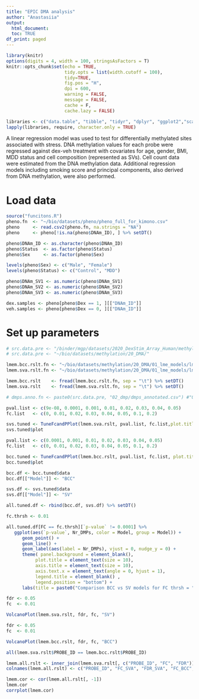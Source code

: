 ```yaml
---
title: "EPIC DMA analysis"
author: "Anastasiia"
output:
  html_document:
  toc: TRUE
df_print: paged
---
```

  
```r
library(knitr)
options(digits = 4, width = 100, stringsAsFactors = T)
knitr::opts_chunk$set(echo = TRUE,
                      tidy.opts = list(width.cutoff = 100),
                      tidy=TRUE,
                      fig.pos = "H",
                      dpi = 600,
                      warning = FALSE, 
                      message = FALSE, 
                      cache = F, 
                      cache.lazy = FALSE)
```

<!-- pkg.list <- c("BiocManager", "tidyverse", "dplyr", "ggplot2", "Gviz", "RColorBrewer", "glue") -->
<!-- biocmanager.pkg.list <- c("ggman", "GenomicRanges") -->

<!-- LoadPackages(pkg.list) -->
<!-- LoadPackagesBio(biocmanager.pkg.list) -->

```r
libraries <- c("data.table", "tibble", "tidyr", "dplyr", "ggplot2","scales", "RColorBrewer", "ggthemes", "DT", "GenomicRanges", "Repitools", "rGREAT", "limma", "factoextra", "broman", "formattable", "hrbrthemes", "corrplot", "eulerr")
lapply(libraries, require, character.only = TRUE)
```

A linear regression model was used to test for differentially methylated sites associated with stress. DNA methylation values for each probe were regressed against dex-veh treatment with covariates for age, gender, BMI, MDD status and cell composition (represented as SVs). Cell count data were estimated from the DNA methylation data. Additional regression models including smoking score and principal components, also derived from DNA methylation, were also performed.

# Load data

```r
source("funcitons.R")
pheno.fn  <- "~/bio/datasets/pheno/pheno_full_for_kimono.csv"
pheno     <- read.csv2(pheno.fn, na.strings = "NA") 
pheno     <- pheno[!is.na(pheno$DNAm_ID), ] %>% setDT()

pheno$DNAm_ID <- as.character(pheno$DNAm_ID)
pheno$Status  <- as.factor(pheno$Status)
pheno$Sex     <- as.factor(pheno$Sex)

levels(pheno$Sex) <- c("Male", "Female")
levels(pheno$Status) <- c("Control", "MDD")

pheno$DNAm_SV1 <- as.numeric(pheno$DNAm_SV1)
pheno$DNAm_SV2 <- as.numeric(pheno$DNAm_SV2)
pheno$DNAm_SV3 <- as.numeric(pheno$DNAm_SV3)

dex.samples <- pheno[pheno$Dex == 1, ][["DNAm_ID"]]
veh.samples <- pheno[pheno$Dex == 0, ][["DNAm_ID"]]
```

# Set up parameters

```r
# src.data.pre <- "/binder/mgp/datasets/2020_DexStim_Array_Human/methylation/" 
# src.data.pre <- "~/bio/datasets/methylation/20_DMA/" 

lmem.bcc.rslt.fn <- "~/bio/datasets/methylation/20_DMA/01_lme_models/lme_dex_bcc.txt" #
lmem.sva.rslt.fn <- "~/bio/datasets/methylation/20_DMA/01_lme_models/lme_dex_svs.txt"

lmem.bcc.rslt    <- fread(lmem.bcc.rslt.fn, sep = "\t") %>% setDT()
lmem.sva.rslt    <- fread(lmem.sva.rslt.fn, sep = "\t") %>% setDT()

# dmps.anno.fn <- paste0(src.data.pre, "02_dmp/dmps_annotated.csv") #"02_dmp/dmp_bcc_pcs_anno.csv")
```

```r
pval.list <- c(9e-08, 0.0001, 0.001, 0.01, 0.02, 0.03, 0.04, 0.05)
fc.list   <- c(0, 0.01, 0.02, 0.03, 0.04, 0.05, 0.1, 0.2)

svs.tuned <- TuneFcandPPlot(lmem.sva.rslt, pval.list, fc.list,plot.title = "Model with SVs")
svs.tuned$plot
```
```r
pval.list <- c(0.0001, 0.001, 0.01, 0.02, 0.03, 0.04, 0.05)
fc.list   <- c(0, 0.01, 0.02, 0.03, 0.04, 0.05, 0.1, 0.2)

bcc.tuned <- TuneFcandPPlot(lmem.bcc.rslt, pval.list, fc.list, plot.title = "Model with BCCs")
bcc.tuned$plot
```

```r
bcc.df <- bcc.tuned$data
bcc.df[["Model"]] <- "BCC"

svs.df <- svs.tuned$data
svs.df[["Model"]] <- "SV"

all.tuned.df <- rbind(bcc.df, svs.df) %>% setDT()

fc.thrsh <- 0.01

all.tuned.df[FC == fc.thrsh][`p-value` != 0.0001] %>% 
   ggplot(aes(`p-value`, Nr_DMPs, color = Model, group = Model)) + 
      geom_point() + 
      geom_line() +
      geom_label(aes(label = Nr_DMPs), vjust = 0, nudge_y = 0) +
      theme( panel.background = element_blank(),
           plot.title = element_text(size = 10),
           axis.title = element_text(size = 10),
           axis.text.x = element_text(angle = 0, hjust = 1), 
           legend.title = element_blank() ,
           legend.position = "bottom") +
      labs(title = paste0("Comparison BCC vs SV models for FC thrsh = ", fc.thrsh), y = "Number of DMPs", x = "FDR BH")

```

```r
fdr <- 0.05
fc  <- 0.01

VolcanoPlot(lmem.sva.rslt, fdr, fc, "SV")
```
```r
fdr <- 0.05
fc  <- 0.01

VolcanoPlot(lmem.bcc.rslt, fdr, fc, "BCC")
```

```r
all(lmem.sva.rslt$PROBE_ID == lmem.bcc.rslt$PROBE_ID)

lmem.all.rslt <- inner_join(lmem.sva.rslt[, c("PROBE_ID", "FC", "FDR")], lmem.bcc.rslt[, c("PROBE_ID", "FC", "FDR")], by = "PROBE_ID")
colnames(lmem.all.rslt) <- c("PROBE_ID", "FC_SVA", "FDR_SVA", "FC_BCC", "FDR_BCC")

lmem.cor <- cor(lmem.all.rslt[, -1])
lmem.cor
corrplot(lmem.cor)
```
